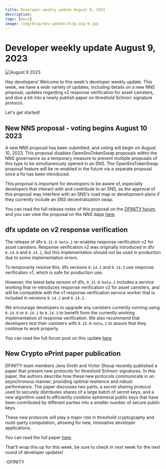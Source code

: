 ```yaml
---
title: Developer weekly update August 9, 2023
description: 
tags: [Devs]
image: /img/blog/dev-update-blog-aug-9.jpg
---
```


# Developer weekly update August 9, 2023

![August 9 2023](../../static/img/blog/dev-update-blog-aug-9.jpg)

Hey developers! Welcome to this week's developer weekly update. This week, we have a wide variety of updates, including details on a new NNS proposal, updates regarding v2 response verification for asset canisters, and dive a bit into a newly publish paper on threshold Schnorr signature protocol. 

Let's get started!

## New NNS proposal - voting begins August 10 2023

A new NNS proposal has been submitted, and voting will begin on August 10, 2023. This proposal disables OpenSnsTokenSwap proposals within the NNS governance as a temporary measure to prevent multiple proposals of this type to be simultaneously opened in an SNS. The OpenSnsTokenSwap proposal feature will be re-enabled in the future via a separate proposal once a fix has been introduced.

This proposal is important for developers to be aware of, especially developers that interact with and contribute to an SNS, as the approval of this proposal may interfere with an SNS's road map or development plans if they currently include an SNS decentralization swap. 

You can read the full release notes of this proposal on the [DFINITY forum](https://forum.dfinity.org/t/nns-update-august-7-2023/21992), and you can view the proposal on the NNS dapp [here](https://dashboard.internetcomputer.org/proposal/123943).

##  dfx update on v2 response verification

The release of dfx `0.15.0-beta.1` re-enables response verification v2 for asset canisters. Response verification v2 was originally introduced in dfx `0.14.0` and `0.14.1`, but this implementation should not be used in production due to some implementation errors. 

To temporarily resolve this, dfx versions `0.14.2` and `0.14.3` use response verification v1, which is safe for production use. 

However, the latest beta version of dfx, `0.15.0-beta.1` includes a service working that re-introduces response verification v2 for asset canisters, and will be compatible with the v1 response verification service worker that is included in versions `0.14.2` and `0.14.3`. 

We encourage developers to upgrade any canisters currently running using `0.14.0` or `0.14.1` to `0.14.3` to benefit from the currently working implementation of response verification. We also recommend that developers test their canisters with `0.15.0-beta.1` to assure that they continue to work properly. 

You can read the full forum post on this update [here](https://forum.dfinity.org/t/upcoming-service-worker-rollout-with-v2-response-verification-upgrade-asset-canisters-with-dfx-0-14-3/21738).

## New Crypto ePrint paper publication

DFINITY team members Jens Groth and Victor Shoup recently published a paper that present new protocols for threshold Schnorr signatures. In this paper, the authors describe how these new protocols communicate in an asynchronous manner, providing optimal resilience and robust performance. The paper discusses two parts; a secret sharing protocol used to securely distributes shares of a large batch of secret keys, and a new algorithm used to efficiently combine ephemeral public keys that have been contributed by different parties into a smaller number of secure public keys. 

These new protocols will play a major role in threshold cryptography and multi-party computation, allowing for new, innovative developer applications. 

You can read the full paper [here](https://eprint.iacr.org/2023/1175?mc_cid=1462bb863c&mc_eid=a324a031ab).

That'll wrap this up for this week, be sure to check in next week for the next round of developer updates!

-DFINITY


